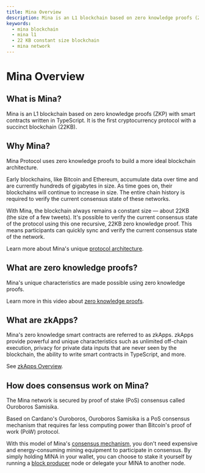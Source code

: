 ```yaml
---
title: Mina Overview
description: Mina is an L1 blockchain based on zero knowledge proofs (ZKP) with smart contracts written in TypeScript
keywords: 
  - mina blockchain
  - mina l1
  - 22 KB constant size blockchain
  - mina network
---
```


# Mina Overview

## What is Mina?

Mina is an L1 blockchain based on zero knowledge proofs (ZKP) with smart contracts written in TypeScript. It is the first cryptocurrency protocol with a succinct blockchain (22KB).

## Why Mina?

Mina Protocol uses zero knowledge proofs to build a more ideal blockchain architecture.

Early blockchains, like Bitcoin and Ethereum, accumulate data over time and are currently hundreds of gigabytes in size. As time goes on, their blockchains will continue to increase in size. The entire chain history is required to verify the current consensus state of these networks.

With Mina, the blockchain always remains a constant size — about 22KB (the size of a few tweets). It's possible to verify the current consensus state of the protocol using this one recursive, 22KB zero knowledge proof. This means participants can quickly sync and verify the current consensus state of the network.

Learn more about Mina's unique [protocol architecture](about-mina/protocol-architecture).

## What are zero knowledge proofs?

Mina's unique characteristics are made possible using zero knowledge proofs.

Learn more in this video about [zero knowledge proofs](about-mina/what-are-zero-knowledge-proofs).

## What are zkApps?

Mina's zero knowledge smart contracts are referred to as zkApps. zkApps provide powerful and unique characteristics such as unlimited off-chain execution, privacy for private data inputs that are never seen by the blockchain, the ability to write smart contracts in TypeScript, and more.

See [zkApps Overview](/zkapps).

## How does consensus work on Mina?

The Mina network is secured by proof of stake (PoS) consensus called Ouroboros Samisika.

Based on Cardano's Ouroboros, Ouroboros Samisika is a PoS consensus mechanism that requires far less computing power than Bitcoin's proof of work (PoW) protocol.

With this model of Mina's [consensus mechanism](/about-mina/consensus), you don't need expensive and energy-consuming mining equipment to participate in consensus. By simply holding MINA in your wallet, you can choose to stake it yourself by running a [block producer](/mina-protocol/block-producers) node or delegate your MINA to another node.
